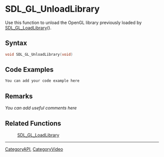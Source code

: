 
= SDL_GL_UnloadLibrary =
Use this function to unload the OpenGL library previously loaded by [[SDL_GL_LoadLibrary]]().


== Syntax ==
<syntaxhighlight lang='c++'>
void SDL_GL_UnloadLibrary(void)
</syntaxhighlight>

== Code Examples ==
<syntaxhighlight lang='c++'>
You can add your code example here
</syntaxhighlight>

== Remarks ==
''You can add useful comments here''

== Related Functions ==
:[[SDL_GL_LoadLibrary]]

----
[[CategoryAPI]], [[CategoryVideo]]
